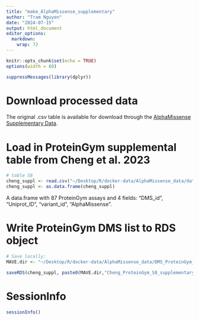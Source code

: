 ```yaml
---
title: "make_AlphaMissense_supplementary"
author: "Tram Nguyen"
date: "2024-07-15"
output: html_document
editor_options: 
  markdown: 
    wrap: 72
---
```


```r
knitr::opts_chunk$set(echo = TRUE)
options(width = 80)
```

```r
suppressMessages(library(dplyr))
```

# Download processed data

The original .csv table is available for download through the [AlphaMissense
Supplementary Data](https://www.science.org/doi/suppl/10.1126/science.adg7492/suppl_file/science.adg7492_data_s1_to_s9.zip).

# Load in ProteinGym supplemental table from Cheng et al. 2023
```r
# table S8
cheng_suppl <- read.csv("~/Desktop/R/docker-data/AlphaMissense_data/data_s1_to_s9/Supplementary_Data_S8_proteingym.csv")
cheng_suppl <- as.data.frame(cheng_suppl)
```

A data.frame with 87 ProteinGym assays and 4 fields:
"DMS_id", "Uniprot_ID", "variant_id", "AlphaMissense".

# Write ProteinGym DMS list to RDS object
```r
# Save locally:
MAVE.dir <- "~/Desktop/R/docker-data/AlphaMissense_data/DMS_ProteinGym_substitutions/"

saveRDS(cheng_suppl, paste0(MAVE.dir,"Cheng_ProteinGym_S8_supplementary.RDS"))
```

# SessionInfo
```r
sessionInfo()
```

